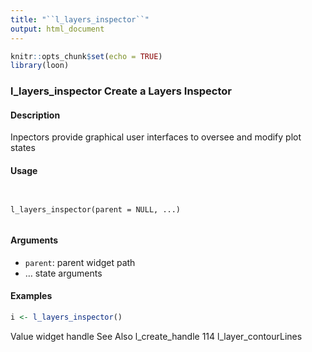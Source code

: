 ```yaml
---
title: "``l_layers_inspector``"
output: html_document
---
```


```r
knitr::opts_chunk$set(echo = TRUE)
library(loon)
```
### l_layers_inspector Create a Layers Inspector


#### Description 

Inpectors provide graphical user interfaces to oversee and modify plot states

#### Usage
<pre><code>

l_layers_inspector(parent = NULL, ...)

</code></pre>
#### Arguments 

* ``parent ``:  parent widget path
* ... state arguments 


#### Examples 
```r
i <- l_layers_inspector()
```

Value
widget handle
See Also
l_create_handle
114 l_layer_contourLines
